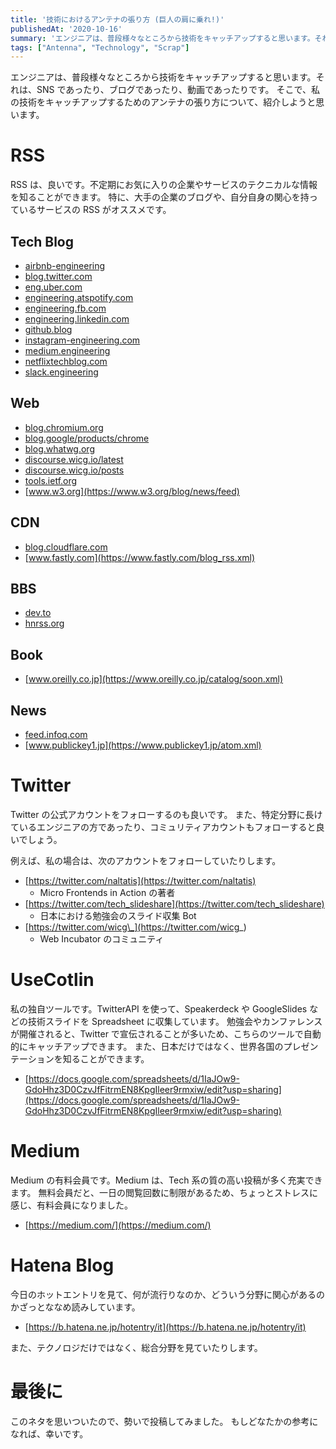 ```yaml
---
title: '技術におけるアンテナの張り方 (巨人の肩に乗れ!)'
publishedAt: '2020-10-16'
summary: 'エンジニアは、普段様々なところから技術をキャッチアップすると思います。それは、SNSであったり、ブログであったり、動画であったりです。そこで、私の技術をキャッチアップするためのアンテナの張り方について、紹介しようと思います。'
tags: ["Antenna", "Technology", "Scrap"]
---
```


エンジニアは、普段様々なところから技術をキャッチアップすると思います。それは、SNS であったり、ブログであったり、動画であったりです。
そこで、私の技術をキャッチアップするためのアンテナの張り方について、紹介しようと思います。

# RSS

RSS は、良いです。不定期にお気に入りの企業やサービスのテクニカルな情報を知ることができます。
特に、大手の企業のブログや、自分自身の関心を持っているサービスの RSS がオススメです。

## Tech Blog

- [airbnb-engineering](https://medium.com/feed/airbnb-engineering)
- [blog.twitter.com](https://blog.twitter.com/engineering/en_us/blog.rss)
- [eng.uber.com](https://eng.uber.com/feed/)
- [engineering.atspotify.com](https://engineering.atspotify.com/feed/)
- [engineering.fb.com](https://engineering.fb.com/feed/)
- [engineering.linkedin.com](https://engineering.linkedin.com/blog.rss.html)
- [github.blog](https://github.blog/feed/)
- [instagram-engineering.com](https://instagram-engineering.com/feed)
- [medium.engineering](https://medium.engineering/feed)
- [netflixtechblog.com](https://netflixtechblog.com/feed)
- [slack.engineering](https://slack.engineering/feed/)

## Web

- [blog.chromium.org](http://blog.chromium.org/atom.xml)
- [blog.google/products/chrome](https://blog.google/products/chrome/rss)
- [blog.whatwg.org](https://blog.whatwg.org/feed)
- [discourse.wicg.io/latest](https://discourse.wicg.io/latest.rss)
- [discourse.wicg.io/posts](https://discourse.wicg.io/posts.rss)
- [tools.ietf.org](https://tools.ietf.org/tools/atomfeed.xml)
- [www.w3.org](https://www.w3.org/blog/news/feed)

## CDN

- [blog.cloudflare.com](https://blog.cloudflare.com/rss/)
- [www.fastly.com](https://www.fastly.com/blog_rss.xml)

## BBS

- [dev.to](https://dev.to/feed)
- [hnrss.org](https://hnrss.org/newest)

## Book

- [www.oreilly.co.jp](https://www.oreilly.co.jp/catalog/soon.xml)

## News

- [feed.infoq.com](https://feed.infoq.com/jp)
- [www.publickey1.jp](https://www.publickey1.jp/atom.xml)

# Twitter

Twitter の公式アカウントをフォローするのも良いです。
また、特定分野に長けているエンジニアの方であったり、コミュリティアカウントもフォローすると良いでしょう。

例えば、私の場合は、次のアカウントをフォローしていたりします。

- [https://twitter.com/naltatis](https://twitter.com/naltatis)
  - Micro Frontends in Action の著者
- [https://twitter.com/tech_slideshare](https://twitter.com/tech_slideshare)
  - 日本における勉強会のスライド収集 Bot
- [https://twitter.com/wicg\_](https://twitter.com/wicg_)
  - Web Incubator のコミュニティ

# UseCotlin

私の独自ツールです。TwitterAPI を使って、Speakerdeck や GoogleSlides などの技術スライドを Spreadsheet に収集しています。
勉強会やカンファレンスが開催されると、Twitter で宣伝されることが多いため、こちらのツールで自動的にキャッチアップできます。
また、日本だけではなく、世界各国のプレゼンテーションを知ることができます。

- [https://docs.google.com/spreadsheets/d/1IaJOw9-GdoHhz3D0CzvJfFitrmEN8KpgIleer9rmxiw/edit?usp=sharing](https://docs.google.com/spreadsheets/d/1IaJOw9-GdoHhz3D0CzvJfFitrmEN8KpgIleer9rmxiw/edit?usp=sharing)

# Medium

Medium の有料会員です。Medium は、Tech 系の質の高い投稿が多く充実できます。
無料会員だと、一日の閲覧回数に制限があるため、ちょっとストレスに感じ、有料会員になりました。

- [https://medium.com/](https://medium.com/)

# Hatena Blog

今日のホットエントリを見て、何が流行りなのか、どういう分野に関心があるのかざっとななめ読みしています。

- [https://b.hatena.ne.jp/hotentry/it](https://b.hatena.ne.jp/hotentry/it)

また、テクノロジだけではなく、総合分野を見ていたりします。

# 最後に

このネタを思いついたので、勢いで投稿してみました。
もしどなたかの参考になれば、幸いです。
